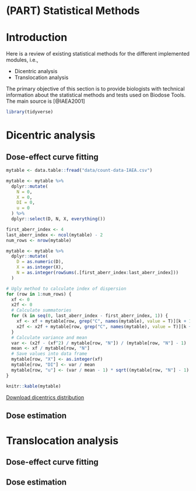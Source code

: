 # (PART) Statistical Methods {-}

# Introduction {#stats-intro}
Here is a review of existing statistical methods for the different implemented modules, i.e., 
 
- Dicentric analysis
- Translocation analysis

The primary objective of this section is to provide biologists with technical information about the statistical methods and tests used on Biodose Tools. The main source is [@IAEA2001]

```r
library(tidyverse)
```

# Dicentric analysis {#stats-dicent}

## Dose-effect curve fitting

```r
mytable <- data.table::fread("data/count-data-IAEA.csv")

mytable <- mytable %>%
  dplyr::mutate(
    N = 0,
    X = 0,
    DI = 0,
    u = 0
  ) %>%
  dplyr::select(D, N, X, everything())

first_aberr_index <- 4
last_aberr_index <- ncol(mytable) - 2
num_rows <- nrow(mytable)

mytable <- mytable %>%
  dplyr::mutate(
    D = as.numeric(D),
    X = as.integer(X),
    N = as.integer(rowSums(.[first_aberr_index:last_aberr_index]))
  )

# Ugly method to calculate index of dispersion
for (row in 1:num_rows) {
  xf <- 0
  x2f <- 0
  # Calculate summatories
  for (k in seq(0, last_aberr_index - first_aberr_index, 1)) {
    xf <- xf + mytable[row, grep("C", names(mytable), value = T)][k + 1] * k
    x2f <- x2f + mytable[row, grep("C", names(mytable), value = T)][k + 1] * k^2
  }
  # Calculate variance and mean
  var <- (x2f - (xf^2) / mytable[row, "N"]) / (mytable[row, "N"] - 1)
  mean <- xf / mytable[row, "N"]
  # Save values into data frame
  mytable[row, "X"] <- as.integer(xf)
  mytable[row, "DI"] <- var / mean
  mytable[row, "u"] <- (var / mean - 1) * sqrt((mytable[row, "N"] - 1) / (2 * (1 - 1 / mytable[row, "X"])))
}

knitr::kable(mytable)
```

[Download dicentrics distribution](https://biodosimetry-uab.github.io/documentation/data/count-data-IAEA.csv)

## Dose estimation

# Translocation analysis {#stats-trans}

## Dose-effect curve fitting

## Dose estimation

